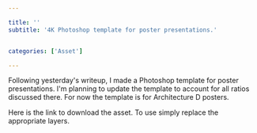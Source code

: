 ```yaml
---

title: ''
subtitle: '4K Photoshop template for poster presentations.'


categories: ['Asset']

---
```



Following yesterday's writeup, I made a Photoshop template for poster presentations. I'm planning to update the template to account for all ratios discussed there. For now the template is for Architecture D posters.

<SectionImage file={assets[1001]} />

Here is the link to download the asset. To use simply replace the appropriate layers.